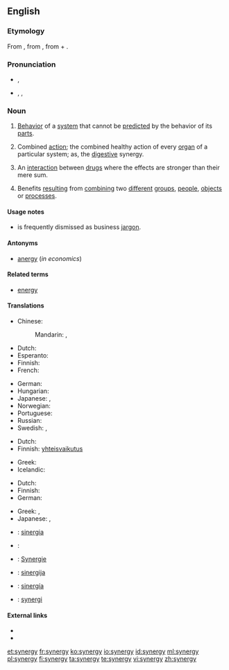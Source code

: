 ==English==
{{wikipedia}}

===Etymology===
From {{etyl|grc|en}} {{term|συνεργία||joint work, assistance, help|tr=sunergia|lang=grc|sc=polytonic}}, from {{term|συνεργός||working together|tr=sunergos|lang=grc|sc=polytonic}}, from {{term|σύν||together|tr=sun|lang=grc|sc=polytonic}} + {{term|ἔργον||work|tr=ergon|lang=grc|sc=polytonic}}.

===Pronunciation===
* {{a|UK}} {{IPA|/ˈsɪnədʒi/}}, {{X-SAMPA|/"sIn@dZi/}}
* {{a|US}} {{enPR|sĭnʹər-jē}}, {{IPA|/ˈsɪnɚdʒi/}}, {{X-SAMPA|/"sIn@`dZi/}}

===Noun===
{{en-noun|synergies}}

# [[behavior|Behavior]] of a [[system]] that cannot be [[predict]]ed by the behavior of its [[part]]s.
# {{medicine}} Combined [[action]]; the combined healthy action of every [[organ]] of a particular system; as, the [[digestive]] synergy.
# {{pharmacology}} An [[interaction]] between [[drug]]s where the effects are stronger than their mere sum.
# Benefits [[result]]ing from [[combine|combining]] two [[different]] [[group]]s, [[people]], [[object]]s or [[process]]es.

====Usage notes====
* {{term||Synergy}} is frequently dismissed as business [[jargon]].

====Antonyms====
* [[anergy]] (''in economics'')

====Related terms====
* [[energy]]

====Translations====
{{trans-top|behavior of a system that cannot be predicted by the behavior of its parts}}
* Chinese:
*: Mandarin: {{t|cmn|協同效應|sc=Hani}}, {{t|cmn|协同效应|tr=xiétóng xiàoyìng|sc=Hani}}
* Dutch: {{t+|nl|synergie|f}}
* Esperanto: {{t-|eo|sinergio}}
* Finnish: {{t+|fi|synergia}}
* French: {{t+|fr|synergie|f}}
{{trans-mid}}
* German: {{t+|de|Synergie|f}}
* Hungarian: {{t+|hu|szinergia}}
* Japanese: {{t-|ja|相乗効果|tr=そうじょうこうか, sōjō kōka|sc=Jpan}}, {{t+|ja|シナジー|tr=shinajī|sc=Jpan}}
* Norwegian: {{t-|no|synergi}}
* Portuguese: {{t+|pt|sinergia|f}}
* Russian: {{t+|ru|синергия|f|tr=sinɛrgíja|sc=Cyrl}}
* Swedish: {{t+|sv|synergi|c}}, {{t-|sv|synergieffekt|c}}
{{trans-bottom}}

{{trans-top|medicine: combined action}}
* Dutch: {{t+|nl|synergie|f}}
* Finnish: [[yhteisvaikutus]]
{{trans-mid}}
* Greek: {{t+|el|συνεργία|f|tr=synergía|sc=Grek}}
* Icelandic: {{t-|is|samvirkni|f}}
{{trans-bottom}}

{{trans-top|result of combining two different groups, people, objects or processes}}
* Dutch: {{t+|nl|synergie|f}}
* Finnish: {{t+|fi|synergia}}
* German: {{t+|de|Synergie|f}}
{{trans-mid}}
* Greek: {{t+|el|συνεργία|f|tr=synergía|sc=Grek}}, {{t+|el|σύμπραξη|f|tr=sýmpraksi|sc=Grek}}
* Japanese: {{l|ja|相乗効果|tr=そうじょうこうか, sōjōkōka}}, {{l|ja|シナジー|tr=shinajī}}
{{trans-bottom}}

{{checktrans-top}}
* {{ttbc|ca}}: [[sinergia]] {{f}}
* {{ttbc|fr}}: {{t+|fr|synergie|f}}
* {{ttbc|de}}: [[Synergie]] {{f}}
{{trans-mid}}
* {{ttbc|lt}}: [[sinergija]] {{f}}
* {{ttbc|es}}: [[sinergía]] {{f}}
* {{ttbc|sv}}: [[synergi]] {{c}}
{{trans-bottom}}

====External links====
* {{R:Webster 1913}}
* {{R:Century 1911}}

[[et:synergy]]
[[fr:synergy]]
[[ko:synergy]]
[[io:synergy]]
[[id:synergy]]
[[ml:synergy]]
[[pl:synergy]]
[[fi:synergy]]
[[ta:synergy]]
[[te:synergy]]
[[vi:synergy]]
[[zh:synergy]]